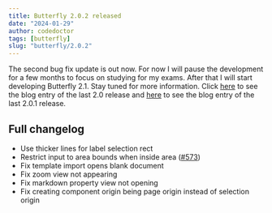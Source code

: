 ```yaml
---
title: Butterfly 2.0.2 released
date: "2024-01-29"
author: codedoctor
tags: [butterfly]
slug: "butterfly/2.0.2"
---
```


The second bug fix update is out now. For now I will pause the development for a few months to focus on studying for my exams.
After that I will start developing Butterfly 2.1. Stay tuned for more information.
Click [here](/butterfly/2.0) to see the blog entry of the last 2.0 release and [here](/butterfly/2.0.1) to see the blog entry of the last 2.0.1 release.

## Full changelog

* Use thicker lines for label selection rect
* Restrict input to area bounds when inside area ([#573](https://github.com/LinwoodDev/Butterfly/issues/573))
* Fix template import opens blank document
* Fix zoom view not appearing
* Fix markdown property view not opening
* Fix creating component origin being page origin instead of selection origin
